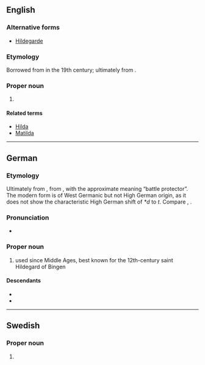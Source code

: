 ==English==
{{wikipedia|Hildegard of Bingen}}

===Alternative forms===
* [[Hildegarde]]

===Etymology===
Borrowed from {{bor|en|de|Hildegard}} in the 19th century; ultimately from {{der|en|gmw-pro|*Hildigardu}}.

===Proper noun===
{{en-proper noun}}

# {{given name|en|female|from=German}}

====Related terms====
* [[Hilda]]
* [[Matilda]]

----

==German==

===Etymology===
Ultimately from {{der|de|gmw-pro|*Hildigardu}}, from {{compound|gem-pro|*hildiz|t1=battle|*gardaz|t2=enclosure}}, with the approximate meaning “battle protector”. The modern form is of West Germanic but not High German origin, as it does not show the characteristic High German shift of ''*d'' to ''t''. Compare {{cog|goh|Hildigard}}, {{m|goh|Hiltigart}}.

===Pronunciation===
* {{audio|de|De-Hildegard.ogg|Audio}}

===Proper noun===
{{head|de|proper noun}}

# {{given name|de|female|from=West Germanic languages}} used since Middle Ages, best known for the 12th-century saint Hildegard of Bingen

====Descendants====
* {{desc|en|Hildegard|bor=1}}
* {{desc|sv|Hildegard|bor=1}}

----

==Swedish==

===Proper noun===
{{sv-proper noun|c}}

# {{given name|sv|female|from=German}}